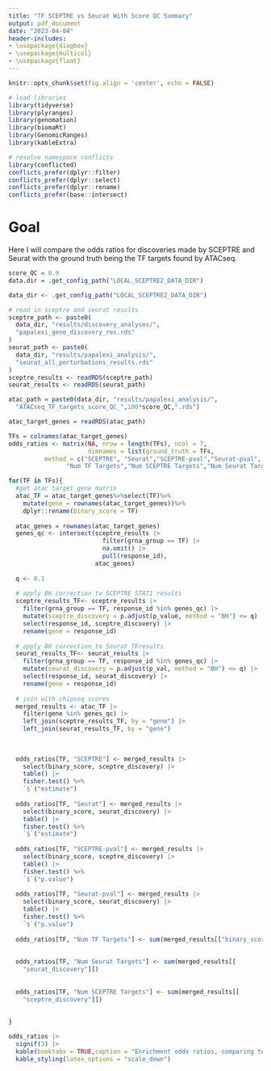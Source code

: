 ```yaml
---
title: "TF SCEPTRE vs Seurat With Score QC Summary"
output: pdf_document
date: "2023-04-04"
header-includes:
- \usepackage{diagbox}
- \usepackage{multicol}
- \usepackage{float}
---
```


```r
knitr::opts_chunk$set(fig.align = 'center', echo = FALSE)
```

```r
# load libraries
library(tidyverse)
library(plyranges)
library(genomation)
library(biomaRt)
library(GenomicRanges)
library(kableExtra)

# resolve namespace conflicts
library(conflicted)
conflicts_prefer(dplyr::filter)
conflicts_prefer(dplyr::select)
conflicts_prefer(dplyr::rename)
conflicts_prefer(base::intersect)
```

# Goal

Here I will compare the odds ratios for discoveries made by SCEPTRE and Seurat with the ground truth being the TF targets found by ATACseq. 

```r
score_QC = 0.9
data.dir = .get_config_path("LOCAL_SCEPTRE2_DATA_DIR")
```



```r
data_dir <- .get_config_path("LOCAL_SCEPTRE2_DATA_DIR")

# read in sceptre and seurat results
sceptre_path <- paste0(
  data_dir, "results/discovery_analyses/",
  "papalexi_gene_discovery_res.rds"
)
seurat_path <- paste0(
  data_dir, "results/papalexi_analysis/",
  "seurat_all_perturbations_results.rds"
)
sceptre_results <- readRDS(sceptre_path)
seurat_results <- readRDS(seurat_path)

atac_path = paste0(data_dir, "results/papalexi_analysis/",
  "ATACseq_TF_targets_score_QC_",100*score_QC,".rds")

atac_target_genes = readRDS(atac_path)
```







```r
TFs = colnames(atac_target_genes)
odds_ratios <- matrix(NA, nrow = length(TFs), ncol = 7, 
                      dimnames = list(ground_truth = TFs, 
          method = c("SCEPTRE", "Seurat","SCEPTRE-pval","Seurat-pval",
                "Num TF Targets","Num SCEPTRE Targets","Num Seurat Targets")))

for(TF in TFs){
  #get atac target gene matrix
  atac_TF = atac_target_genes%>%select(TF)%>%
    mutate(gene = rownames(atac_target_genes))%>%
    dplyr::rename(binary_score = TF)
  
  atac_genes = rownames(atac_target_genes)
  genes_qc <- intersect(sceptre_results |> 
                          filter(grna_group == TF) |>
                          na.omit() |>
                          pull(response_id),
                        atac_genes)
  
  q <- 0.1
  
  # apply BH correction to SCEPTRE STAT1 results
  sceptre_results_TF<- sceptre_results |>
    filter(grna_group == TF, response_id %in% genes_qc) |>
    mutate(sceptre_discovery = p.adjust(p_value, method = "BH") <= q) |>
    select(response_id, sceptre_discovery) |>
    rename(gene = response_id)
  
  # apply BH correction to Seurat TFresults
  seurat_results_TF<- seurat_results |>
    filter(grna_group == TF, response_id %in% genes_qc) |>
    mutate(seurat_discovery = p.adjust(p_val, method = "BH") <= q) |>
    select(response_id, seurat_discovery) |>
    rename(gene = response_id)
  
  # join with chipseq scores
  merged_results <- atac_TF |>
    filter(gene %in% genes_qc) |>
    left_join(sceptre_results_TF, by = "gene") |>
    left_join(seurat_results_TF, by = "gene")
  
  
  
  odds_ratios[TF, "SCEPTRE"] <- merged_results |> 
    select(binary_score, sceptre_discovery) |>
    table() |>
    fisher.test() %>%
    `$`("estimate")
  
  odds_ratios[TF, "Seurat"] <- merged_results |> 
    select(binary_score, seurat_discovery) |>
    table() |>
    fisher.test() %>%
    `$`("estimate")
  
  odds_ratios[TF, "SCEPTRE-pval"] <- merged_results |> 
    select(binary_score, sceptre_discovery) |>
    table() |>
    fisher.test() %>%
    `$`("p.value")
  
  odds_ratios[TF, "Seurat-pval"] <- merged_results |> 
    select(binary_score, seurat_discovery) |>
    table() |>
    fisher.test() %>%
    `$`("p.value")
  
  odds_ratios[TF, "Num TF Targets"] <- sum(merged_results[["binary_score"]])
  
  
  odds_ratios[TF, "Num Seurat Targets"] <- sum(merged_results[[
    "seurat_discovery"]])
  
  
  odds_ratios[TF, "Num SCEPTRE Targets"] <- sum(merged_results[[
    "sceptre_discovery"]])
  
  
}


```



```r
odds_ratios |>
  signif(3) |>
  kable(booktabs = TRUE,caption = "Enrichment odds ratios, comparing to ATAC-seq target assignments with changing quantile threshold")%>%
  kable_styling(latex_options = "scale_down")

```


\newpage
